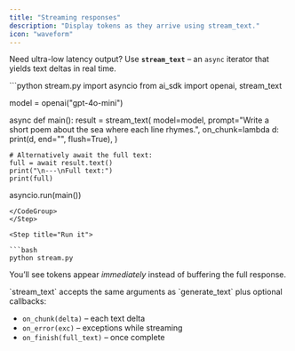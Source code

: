 ```yaml
---
title: "Streaming responses"
description: "Display tokens as they arrive using stream_text."
icon: "waveform"
---
```



Need ultra-low latency output? Use **`stream_text`** – an <code>async</code> iterator that yields
text deltas in real time.

<Steps>
<Step title="Prepare the script">

<CodeGroup>
```python stream.py
import asyncio
from ai_sdk import openai, stream_text

model = openai("gpt-4o-mini")

async def main():
result = stream_text(
model=model,
prompt="Write a short poem about the sea where each line rhymes.",
on_chunk=lambda d: print(d, end="", flush=True),
)

    # Alternatively await the full text:
    full = await result.text()
    print("\n---\nFull text:")
    print(full)

asyncio.run(main())

````
</CodeGroup>
</Step>

<Step title="Run it">

```bash
python stream.py
````

You’ll see tokens appear _immediately_ instead of buffering the full response.

</Step>
</Steps>

<Tip>
`stream_text` accepts the same arguments as `generate_text` plus optional callbacks:

- `on_chunk(delta)` – each text delta
- `on_error(exc)` – exceptions while streaming
- `on_finish(full_text)` – once complete
  </Tip>
